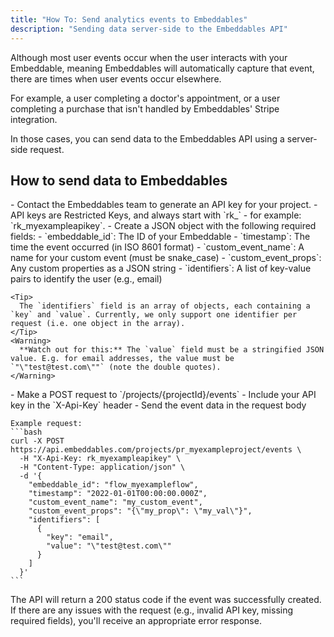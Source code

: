 ```yaml
---
title: "How To: Send analytics events to Embeddables"
description: "Sending data server-side to the Embeddables API"
---
```


Although most user events occur when the user interacts with your Embeddable, meaning Embeddables will automatically capture that event, there are times when user events occur elsewhere.

For example, a user completing a doctor's appointment, or a user completing a purchase that isn't handled by Embeddables' Stripe integration.

In those cases, you can send data to the Embeddables API using a server-side request.

## How to send data to Embeddables

<Steps>
  <Step title="Generate an Embeddables API key">
    - Contact the Embeddables team to generate an API key for your project.
    - API keys are Restricted Keys, and always start with `rk_` - for example: `rk_myexampleapikey`.
  </Step>

  <Step title="Prepare your event data">
    - Create a JSON object with the following required fields:
      - `embeddable_id`: The ID of your Embeddable
      - `timestamp`: The time the event occurred (in ISO 8601 format)
      - `custom_event_name`: A name for your custom event (must be snake_case)
      - `custom_event_props`: Any custom properties as a JSON string
      - `identifiers`: A list of key-value pairs to identify the user (e.g., email)

    <Tip>
      The `identifiers` field is an array of objects, each containing a `key` and `value`. Currently, we only support one identifier per request (i.e. one object in the array).
    </Tip>
    <Warning>
      **Watch out for this:** The `value` field must be a stringified JSON value. E.g. for email addresses, the value must be `"\"test@test.com\""` (note the double quotes).
    </Warning>
  </Step>


  <Step title="Send the event to the API">
    - Make a POST request to `/projects/{projectId}/events`
    - Include your API key in the `X-Api-Key` header
    - Send the event data in the request body

    Example request:
    ```bash
    curl -X POST https://api.embeddables.com/projects/pr_myexampleproject/events \
      -H "X-Api-Key: rk_myexampleapikey" \
      -H "Content-Type: application/json" \
      -d '{
        "embeddable_id": "flow_myexampleflow",
        "timestamp": "2022-01-01T00:00:00.000Z",
        "custom_event_name": "my_custom_event",
        "custom_event_props": "{\"my_prop\": \"my_val\"}",
        "identifiers": [
          {
            "key": "email",
            "value": "\"test@test.com\""
          }
        ]
      }'
    ```
  </Step>
</Steps>

<Note>
  The API will return a 200 status code if the event was successfully created. If there are any issues with the request (e.g., invalid API key, missing required fields), you'll receive an appropriate error response.
</Note>
